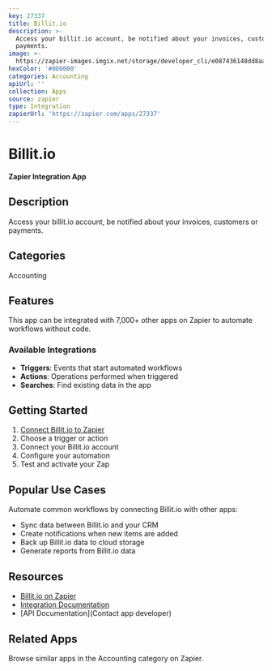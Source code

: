 ```yaml
---
key: 27337
title: Billit.io
description: >-
  Access your billit.io account, be notified about your invoices, customers or
  payments.
image: >-
  https://zapier-images.imgix.net/storage/developer_cli/e087436148dd8aa0675b4a96bbb0b396.png?auto=format%2Ccompress&ixlib=python-3.0.0&q=50
hexColor: '#000000'
categories: Accounting
apiUrl: ''
collection: Apps
source: zapier
type: Integration
zapierUrl: 'https://zapier.com/apps/27337'
---
```

# Billit.io

**Zapier Integration App**

## Description

Access your billit.io account, be notified about your invoices, customers or payments.

## Categories

Accounting

## Features

This app can be integrated with 7,000+ other apps on Zapier to automate workflows without code.

### Available Integrations

- **Triggers**: Events that start automated workflows
- **Actions**: Operations performed when triggered
- **Searches**: Find existing data in the app

## Getting Started

1. [Connect Billit.io to Zapier](https://zapier.com/apps/27337)
2. Choose a trigger or action
3. Connect your Billit.io account
4. Configure your automation
5. Test and activate your Zap

## Popular Use Cases

Automate common workflows by connecting Billit.io with other apps:

- Sync data between Billit.io and your CRM
- Create notifications when new items are added
- Back up Billit.io data to cloud storage
- Generate reports from Billit.io data

## Resources

- [Billit.io on Zapier](https://zapier.com/apps/27337)
- [Integration Documentation](https://zapier.com/apps/27337/integrations)
- [API Documentation](Contact app developer)

## Related Apps

Browse similar apps in the Accounting category on Zapier.

